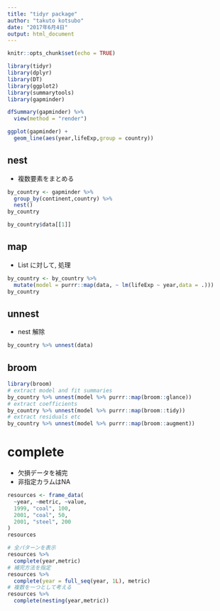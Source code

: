 ```yaml
---
title: "tidyr package"
author: "takuto kotsubo"
date: "2017年6月4日"
output: html_document
---
```


```r
knitr::opts_chunk$set(echo = TRUE)
```

```r
library(tidyr)
library(dplyr)
library(DT)
library(ggplot2)
library(summarytools)
library(gapminder)
```

```r
dfSummary(gapminder) %>% 
  view(method = "render")
```

```r
ggplot(gapminder) +
  geom_line(aes(year,lifeExp,group = country))
```

## nest

- 複数要素をまとめる

```r
by_country <- gapminder %>% 
  group_by(continent,country) %>% 
  nest()
by_country
```

```r
by_country$data[[1]]
```

## map 

- List に対して, 処理

```r
by_country <- by_country %>% 
  mutate(model = purrr::map(data, ~ lm(lifeExp ~ year,data = .)))
by_country
```

## unnest

- nest 解除

```r
by_country %>% unnest(data)
```

## broom

```r
library(broom)
# extract model and fit summaries
by_country %>% unnest(model %>% purrr::map(broom::glance)) 
# extract coefficients
by_country %>% unnest(model %>% purrr::map(broom::tidy))
# extract residuals etc
by_country %>% unnest(model %>% purrr::map(broom::augment))
```

# complete

- 欠損データを補完
- 非指定カラムはNA

```r
resources <- frame_data(
  ~year, ~metric, ~value,
  1999, "coal", 100,
  2001, "coal", 50,
  2001, "steel", 200
)
resources
```

```r
# 全パターンを表示
resources %>% 
  complete(year,metric)
# 補完方法を指定
resources %>% 
  complete(year = full_seq(year, 1L), metric)
# 複数を一つとして考える
resources %>% 
  complete(nesting(year,metric))
```


